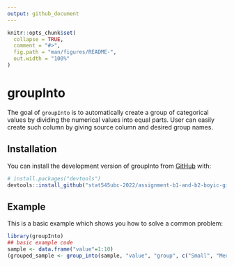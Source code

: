 ```yaml
---
output: github_document
---
```


<!-- README.md is generated from README.Rmd. Please edit that file -->

```r
knitr::opts_chunk$set(
  collapse = TRUE,
  comment = "#>",
  fig.path = "man/figures/README-",
  out.width = "100%"
)
```

# groupInto

<!-- badges: start -->
<!-- badges: end -->

The goal of `groupInto` is to automatically create a group of categorical values 
by dividing the numerical values into equal parts. User can easily create such 
column by giving source column and desired group names. 

## Installation

You can install the development version of groupInto from [GitHub](https://github.com/) with:

```r
# install.packages("devtools")
devtools::install_github("stat545ubc-2022/assignment-b1-and-b2-boyic-git", ref="b2")
```


## Example

This is a basic example which shows you how to solve a common problem:

```r
library(groupInto)
## basic example code
sample <- data.frame("value"=1:10)
(grouped_sample <- group_into(sample, "value", "group", c("Small", "Medium", "Large")))
```

